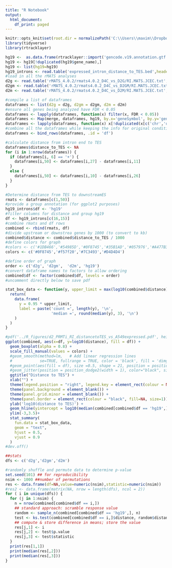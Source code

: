---
title: "R Notebook"
output:
  html_document:
    df_print: paged
---

```{r "setup", include=FALSE}
knitr::opts_knit$set(root.dir = normalizePath('C:\\Users\\maxim\\Dropbox (EinsteinMed)\\CloudStation\\PRMT\\RNAseq\\'))
library(tidyverse)
library(rtracklayer)
```

```{r}
hg19 <-  as.data.frame(rtracklayer::import('gencode.v19.annotation.gtf'))
hg19 <- hg19[!duplicated(hg19$gene_name),]
hg19 <- list(hg19=hg19)
hg19_introns <- read.table('expressed_intron_distance_to_TES.bed',header = T, sep = '\t')
#load in all the rMATS analyses
d2g <- read.table('rMATS_4.0.2/rmats4.0.2_D4C_vs_D2G/RI.MATS.JCEC.txt', header = T, sep = '\t')
d2gm <- read.table('rMATS_4.0.2/rmats4.0.2_D4C_vs_D2GM/RI.MATS.JCEC.txt', header = T, sep = '\t')
d2m <- read.table('rMATS_4.0.2/rmats4.0.2_D4C_vs_D2M/RI.MATS.JCEC.txt', header = T, sep = '\t')

#compile a list of dataframes
dataframes <- list(d2g = d2g, d2gm = d2gm, d2m = d2m)
#ensure all genes being analyzed have FDR < 0.05
dataframes <- lapply(dataframes, function(x) filter(x, FDR < 0.05))
dataframes <- Map(merge, dataframes, hg19, by.x='geneSymbol', by.y='gene_name')
dataframes <- lapply(dataframes, function(x) x[!duplicated(x[c('chr','upstreamEE','downstreamES')]),])
#combine all the dataframes while keeping the info for original condition analyzed
dataframes <- bind_rows(dataframes, .id = 'df')

#calculate distance from intron end to TES
dataframes$distance_to_TES <- NA
for (i in 1:nrow(dataframes)) {
  if (dataframes[i, 6] == '+') {
    dataframes[i,50] <- dataframes[i,27] - dataframes[i,11]
  }
  else {
    dataframes[i,50] <- dataframes[i,10] - dataframes[i,26]
  }
}

#Determine distance from TES to downstreamES
rmats <- dataframes[c(1,50)]
#provide a group annotation (for ggplot2 purposes)
hg19_introns$df <- 'hg19'
#filter columns for distance and group hg19
df <- hg19_introns[c(16,15)]
#combine rmats and df rows
combined <- rbind(rmats, df)
#divide upstream or downstrea genes by 1000 (to convert to kb)
combined$distance <- combined$distance_to_TES / 1000
#define colors for graph
#colors <- c('#1DB466','#54985D','#0F8745','#35B1AD','#057976','#A477B3','#955DA4','#7C3493','#D4D4D4')
colors <- c('#0F8745','#f57f20','#7C3493','#D4D4D4')

#define order of graph
order <- c('d2g', 'd2gm',  'd2m', 'hg19')
#convert dataframe names to factors to allow ordering
combined$df <- factor(combined$df, levels = order)
#uncomment directly below to save pdf

stat_box_data <- function(y, upper_limit = max(log10(combined$distance)) * 1.15) {
  return( 
    data.frame(
      y = 0.95 * upper_limit,
      label = paste('count =', length(y), '\n',
                    'median =', round(median(y), 3), '\n')
    )
  )
}
```

```{r}

#pdf('../R_figures/d2_PRMTi_RI_distancetoTES_vs_A549expressed.pdf', height=8, width = 8)
ggplot(combined, aes(x=df, y=log10(distance), fill = df)) +
  geom_boxplot(alpha = 0.8) +
  scale_fill_manual(values = colors) +
  #geom_smooth(method=lm,   # Add linear regression lines
  #            se=TRUE, fullrange = TRUE, color = 'black', fill = 'dimgray') +
  #geom_point(aes(fill = df), size =0.5, shape = 21, position = position_jitterdodge()) +
  #geom_jitter(position = position_dodge2(width = 1), color="black", size=0.1, alpha=0.1) +
  ggtitle("Distance to TES") +
  xlab("") + 
  theme(legend.position = "right", legend.key = element_rect(colour = NA, fill = NA)) +
  theme(panel.background = element_blank()) +
  theme(panel.grid.minor = element_blank()) +
  theme(panel.border = element_rect(colour = "black", fill=NA, size=1))+
  ylab('log10(distance to TES)') +
  geom_hline(yintercept = log10(median(combined[combined$df == 'hg19',]$distance)) , linetype = 'dashed')+
  ylim(-3,3.5)+
  stat_summary(
    fun.data = stat_box_data, 
    geom = "text", 
    hjust = 0.5,
    vjust = 0.9
  )
#dev.off()
```

```{r message=FALSE, warning = FALSE, include=FALSE}

##stats
dfs <- c('d2g','d2gm','d2m')

#randomly shuffle and permute data to determine p-value
set.seed(101) ## for reproducibility
nsim <- 1000 ##number of permutations
res <- data.frame(df=NA,value=numeric(nsim),statistic=numeric(nsim))
#res2 <- data.frame(matrix(NA, nrow = length(dfs), ncol = 2))
for ( i in unique(dfs)) {
  for (j in 1:nsim) {
    n = nrow(combined[combined$df == i,])
    ## standard approach: scramble response value
    random <- sample_n(combined[combined$df == 'hg19',], n)
    test <- ks.test(combined[combined$df == i,]$distance, random$distance, alternative = 'greater')
    ## compute & store difference in means; store the value
    res[j,1] <- i
    res[j,2] <- test$p.value
    res[j,3] <- test$statistic
  }
  print(res[1,1])
  print(median(res[,2]))
  print(median(res[,3]))
}
```


